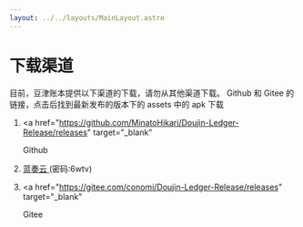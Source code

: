 ```yaml
---
layout: ../../layouts/MainLayout.astro
---
```


# 下载渠道

目前，豆津账本提供以下渠道的下载，请勿从其他渠道下载。
Github 和 Gitee 的链接，点击后找到最新发布的版本下的 assets 中的 apk 下载

1. <a
     href="https://github.com/MinatoHikari/Doujin-Ledger-Release/releases"
     target="_blank"
   >
     Github
   </a>

2. <a href="https://wwyx.lanzout.com/iuD200yionwh" target="_blank">
     蓝奏云
   </a>
   (密码:6wtv)

3. <a
     href="https://gitee.com/conomi/Doujin-Ledger-Release/releases"
     target="_blank"
   >
     Gitee
   </a>
